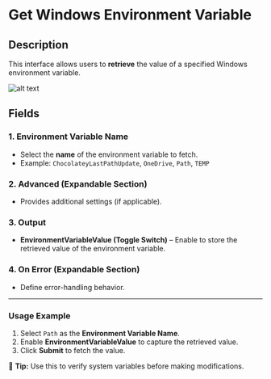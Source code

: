 # **Get Windows Environment Variable**

## Description

This interface allows users to **retrieve** the value of a specified Windows environment variable.

![alt text](../assets/system/get-windows-environment-variable.png)

## **Fields**

### **1. Environment Variable Name**

- Select the **name** of the environment variable to fetch.
- Example: `ChocolateyLastPathUpdate`, `OneDrive`, `Path`, `TEMP`

### **2. Advanced (Expandable Section)**

- Provides additional settings (if applicable).

### **3. Output**

- **EnvironmentVariableValue (Toggle Switch)** – Enable to store the retrieved value of the environment variable.

### **4. On Error (Expandable Section)**

- Define error-handling behavior.

---

### **Usage Example**

1. Select `Path` as the **Environment Variable Name**.
2. Enable **EnvironmentVariableValue** to capture the retrieved value.
3. Click **Submit** to fetch the value.

🔎 **Tip:** Use this to verify system variables before making modifications.